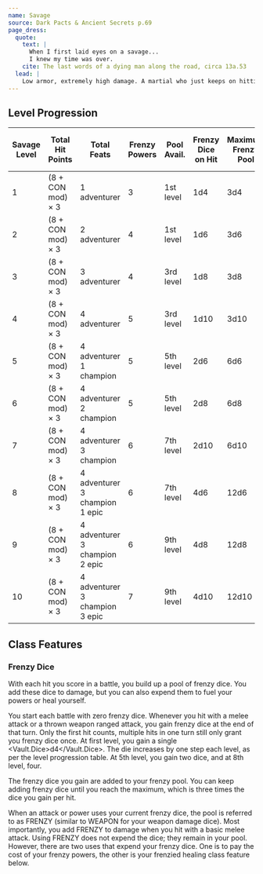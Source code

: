 ```yaml
---
name: Savage
source: Dark Pacts & Ancient Secrets p.69
page_dress:
  quote:
    text: |
      When I first laid eyes on a savage...
      I knew my time was over.
    cite: The last words of a dying man along the road, circa 13a.53
  lead: |
    Low armor, extremely high damage. A martial who just keeps on hitting—literally.
---
```


## Level Progression

| Savage Level | Total Hit Points        | Total Feats                              | Frenzy Powers | Pool Avail. | Frenzy Dice on Hit | Maximum Frenzy Pool | Level-Up Ability Bonuses | Ability Score Damage Bonus |
| ------------ | ----------------------- | ---------------------------------------- | ------------- | ----------- | ------------------ | ------------------- | ------------------------ | -------------------------- |
| 1            | (8 + CON mod) &times; 3 | 1 adventurer                             | 3             | 1st level   | 1d4                | 3d4                 |                          | ability modifier           |
| 2            | (8 + CON mod) &times; 3 | 2 adventurer                             | 4             | 1st level   | 1d6                | 3d6                 |                          | ability modifier           |
| 3            | (8 + CON mod) &times; 3 | 3 adventurer                             | 4             | 3rd level   | 1d8                | 3d8                 |                          | ability modifier           |
| 4            | (8 + CON mod) &times; 3 | 4 adventurer                             | 5             | 3rd level   | 1d10               | 3d10                | +1 to 3 abilities        | ability modifier           |
| 5            | (8 + CON mod) &times; 3 | 4 adventurer<br />1 champion             | 5             | 5th level   | 2d6                | 6d6                 |                          | 2 &times; ability modifier |
| 6            | (8 + CON mod) &times; 3 | 4 adventurer<br />2 champion             | 5             | 5th level   | 2d8                | 6d8                 |                          | 2 &times; ability modifier |
| 7            | (8 + CON mod) &times; 3 | 4 adventurer<br />3 champion             | 6             | 7th level   | 2d10               | 6d10                | +1 to 3 abilities        | 2 &times; ability modifier |
| 8            | (8 + CON mod) &times; 3 | 4 adventurer<br />3 champion<br />1 epic | 6             | 7th level   | 4d6                | 12d6                |                          | 3 &times; ability modifier |
| 9            | (8 + CON mod) &times; 3 | 4 adventurer<br />3 champion<br />2 epic | 6             | 9th level   | 4d8                | 12d8                |                          | 3 &times; ability modifier |
| 10           | (8 + CON mod) &times; 3 | 4 adventurer<br />3 champion<br />3 epic | 7             | 9th level   | 4d10               | 12d10               | +1 to 3 abilities        | 3 &times; ability modifier |

## Class Features

### Frenzy Dice

With each hit you score in a battle, you build up a pool of frenzy dice.
You add these dice to damage, but you can also expend them to fuel your powers or heal yourself.

You start each battle with zero frenzy dice.
Whenever you hit with a melee attack or a thrown weapon ranged attack, you gain frenzy dice at the end of that turn.
Only the first hit counts, multiple hits in one turn still only grant you frenzy dice once.
At first level, you gain a single <Vault.Dice>d4</Vault.Dice>.
The die increases by one step each level, as per the level progression table.
At 5th level, you gain two dice, and at 8th level, four.

The frenzy dice you gain are added to your frenzy pool.
You can keep adding frenzy dice until you reach the maximum, which is three times the dice you gain per hit.

When an attack or power uses your current frenzy dice, the pool is referred to as FRENZY (similar to WEAPON for your weapon damage dice).
Most importantly, you add FRENZY to damage when you hit with a basic melee attack.
Using FRENZY does not expend the dice; they remain in your pool.
However, there are two uses that expend your frenzy dice.
One is to pay the cost of your frenzy powers, the other is your frenzied healing class feature below.
